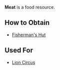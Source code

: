 {{Infobox resource
| name = Meat
| image = 
| description = A food resource for elite units.
}}

'''Meat''' is a food resource.

== How to Obtain ==
* [[Fisherman's Hut]]

== Used For ==
* [[Lion Circus]]